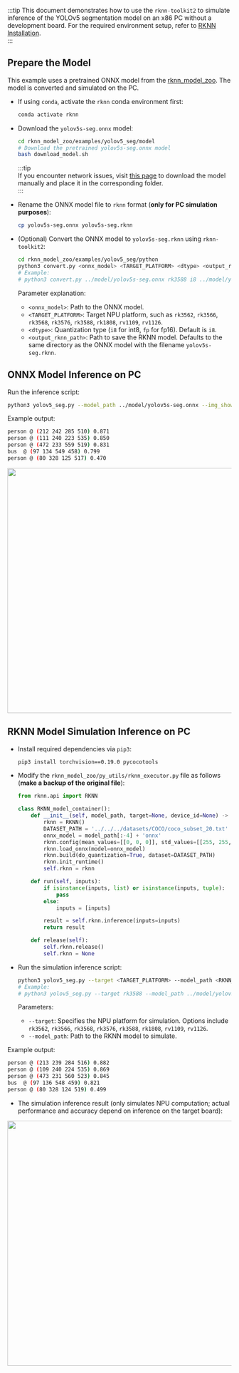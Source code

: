 :::tip
This document demonstrates how to use the `rknn-toolkit2` to simulate inference of the YOLOv5 segmentation model on an x86 PC without a development board. For the required environment setup, refer to [RKNN Installation](./rknn_install).  
:::

## Prepare the Model

This example uses a pretrained ONNX model from the [rknn_model_zoo](https://github.com/airockchip/rknn_model_zoo). The model is converted and simulated on the PC.

- If using `conda`, activate the `rknn` conda environment first:

  <NewCodeBlock tip="X86 Linux PC" type="PC">

  ```bash
  conda activate rknn
  ```

  </NewCodeBlock>

- Download the `yolov5s-seg.onnx` model:

  <NewCodeBlock tip="X86 Linux PC" type="PC">

  ```bash
  cd rknn_model_zoo/examples/yolov5_seg/model
  # Download the pretrained yolov5s-seg.onnx model
  bash download_model.sh
  ```

  </NewCodeBlock>

  :::tip  
  If you encounter network issues, visit [this page](https://github.com/airockchip/rknn_model_zoo?tab=readme-ov-file#model-support) to download the model manually and place it in the corresponding folder.  
  :::

- Rename the ONNX model file to `rknn` format (**only for PC simulation purposes**):

  <NewCodeBlock tip="X86 Linux PC" type="PC">

  ```bash
  cp yolov5s-seg.onnx yolov5s-seg.rknn
  ```

  </NewCodeBlock>

- (Optional) Convert the ONNX model to `yolov5s-seg.rknn` using `rknn-toolkit2`:

  <NewCodeBlock tip="X86 Linux PC" type="PC">

  ```bash
  cd rknn_model_zoo/examples/yolov5_seg/python
  python3 convert.py <onnx_model> <TARGET_PLATFORM> <dtype> <output_rknn_path>
  # Example:
  # python3 convert.py ../model/yolov5s-seg.onnx rk3588 i8 ../model/yolov5s-seg.rknn
  ```

  </NewCodeBlock>

  Parameter explanation:

  - `<onnx_model>`: Path to the ONNX model.
  - `<TARGET_PLATFORM>`: Target NPU platform, such as `rk3562`, `rk3566`, `rk3568`, `rk3576`, `rk3588`, `rk1808`, `rv1109`, `rv1126`.
  - `<dtype>`: Quantization type (`i8` for int8, `fp` for fp16). Default is `i8`.
  - `<output_rknn_path>`: Path to save the RKNN model. Defaults to the same directory as the ONNX model with the filename `yolov5s-seg.rknn`.

## ONNX Model Inference on PC

Run the inference script:

<NewCodeBlock tip="X86 Linux PC" type="PC">

```bash
python3 yolov5_seg.py --model_path ../model/yolov5s-seg.onnx --img_show
```

</NewCodeBlock>

Example output:

<NewCodeBlock tip="Results" type="PC">

```bash
person @ (212 242 285 510) 0.871
person @ (111 240 223 535) 0.850
person @ (472 233 559 519) 0.831
bus  @ (97 134 549 458) 0.799
person @ (80 328 125 517) 0.470
```

</NewCodeBlock>

<img
  width="550"
  src="/en/img/general-tutorial/rknn/yolov5_seg_onnx_result.webp"
/>

## RKNN Model Simulation Inference on PC

- Install required dependencies via `pip3`:

  <NewCodeBlock tip="X86 Linux PC" type="PC">

  ```bash
  pip3 install torchvision==0.19.0 pycocotools
  ```

  </NewCodeBlock>

- Modify the `rknn_model_zoo/py_utils/rknn_executor.py` file as follows (**make a backup of the original file**):

  <NewCodeBlock tip="Python Code" type="PC">

  ```python
  from rknn.api import RKNN

  class RKNN_model_container():
      def __init__(self, model_path, target=None, device_id=None) -> None:
          rknn = RKNN()
          DATASET_PATH = '../../../datasets/COCO/coco_subset_20.txt'
          onnx_model = model_path[:-4] + 'onnx'
          rknn.config(mean_values=[[0, 0, 0]], std_values=[[255, 255, 255]], target_platform=target)
          rknn.load_onnx(model=onnx_model)
          rknn.build(do_quantization=True, dataset=DATASET_PATH)
          rknn.init_runtime()
          self.rknn = rknn

      def run(self, inputs):
          if isinstance(inputs, list) or isinstance(inputs, tuple):
              pass
          else:
              inputs = [inputs]

          result = self.rknn.inference(inputs=inputs)
          return result

      def release(self):
          self.rknn.release()
          self.rknn = None
  ```

  </NewCodeBlock>

- Run the simulation inference script:

  <NewCodeBlock tip="X86 Linux PC" type="PC">

  ```bash
  python3 yolov5_seg.py --target <TARGET_PLATFORM> --model_path <RKNN_MODEL_PATH> --img_show
  # Example:
  # python3 yolov5_seg.py --target rk3588 --model_path ../model/yolov5s-seg.rknn --img_show
  ```

  </NewCodeBlock>

  Parameters:

  - `--target`: Specifies the NPU platform for simulation. Options include `rk3562`, `rk3566`, `rk3568`, `rk3576`, `rk3588`, `rk1808`, `rv1109`, `rv1126`.
  - `--model_path`: Path to the RKNN model to simulate.

Example output:

<NewCodeBlock tip="Results" type="PC">

```bash
person @ (213 239 284 516) 0.882
person @ (109 240 224 535) 0.869
person @ (473 231 560 523) 0.845
bus  @ (97 136 548 459) 0.821
person @ (80 328 124 519) 0.499
```

</NewCodeBlock>

- The simulation inference result (only simulates NPU computation; actual performance and accuracy depend on inference on the target board):

<img width="550" src="/en/img/general-tutorial/rknn/yolov5_seg_result.webp" />
